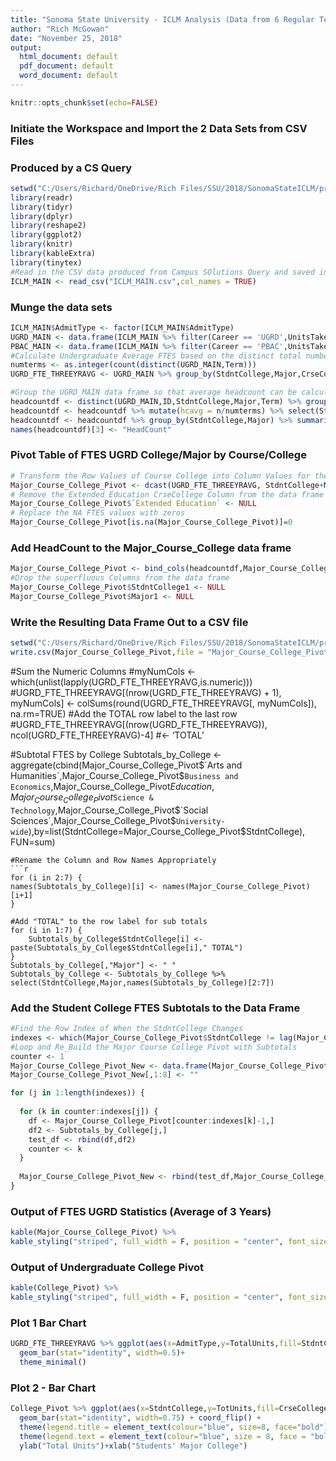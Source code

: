 ```yaml
---
title: "Sonoma State University - ICLM Analysis (Data from 6 Regular Terms)"
author: "Rich McGowan"
date: "November 25, 2018"
output:
  html_document: default
  pdf_document: default
  word_document: default
---
```

```r
knitr::opts_chunk$set(echo=FALSE)
```
###  Initiate the Workspace and Import the 2 Data Sets from CSV Files
###  Produced by a CS Query
```r
setwd("C:/Users/Richard/OneDrive/Rich Files/SSU/2018/SonomaStateICLM/project")
library(readr)
library(tidyr)
library(dplyr)
library(reshape2)
library(ggplot2)
library(knitr)
library(kableExtra)
library(tinytex)
#Read in the CSV data produced from Campus SOlutions Query and saved in local folder
ICLM_MAIN <- read_csv("ICLM_MAIN.csv",col_names = TRUE)
```
###  Munge the data sets
```r
ICLM_MAIN$AdmitType <- factor(ICLM_MAIN$AdmitType)
UGRD_MAIN <- data.frame(ICLM_MAIN %>% filter(Career == 'UGRD',UnitsTakenPrgrss > 0))
PBAC_MAIN <- data.frame(ICLM_MAIN %>% filter(Career == 'PBAC',UnitsTakenPrgrss > 0))
#Calculate Undergraduate Average FTES based on the distinct total number of terms in the data frame (e.g. summing the Units Taken Profgress dividing by 15 then dividing by 7 regular terms-Fall 2015 thru Fall 2018-gives a 3 year average)
numterms <- as.integer(count(distinct(UGRD_MAIN,Term)))
UGRD_FTE_THREEYRAVG <- UGRD_MAIN %>% group_by(StdntCollege,Major,CrseCollege) %>% summarize(FTES= round(sum(UnitsTakenPrgrss)/15)/numterms)

#Group the UGRD_MAIN data frame so that average headcount can be calculated
headcountdf <- distinct(UGRD_MAIN,ID,StdntCollege,Major,Term) %>% group_by(StdntCollege,Major) %>% count(ID)
headcountdf <- headcountdf %>% mutate(hcavg = n/numterms) %>% select(StdntCollege,Major,hcavg)
headcountdf <- headcountdf %>% group_by(StdntCollege,Major) %>% summarize(sum(hcavg))
names(headcountdf)[3] <- "HeadCount"
```
###  Pivot Table of FTES UGRD College/Major by Course/College
```r
# Transform the Row Values of Course College into Column Values for the Data Frame (using the dcast function)
Major_Course_College_Pivot <- dcast(UGRD_FTE_THREEYRAVG, StdntCollege+Major~CrseCollege)
# Remove the Extended Education CrseCollege Column from the data frame
Major_Course_College_Pivot$`Extended Education` <- NULL
# Replace the NA FTES values with zeros
Major_Course_College_Pivot[is.na(Major_Course_College_Pivot)]=0

```
### Add HeadCount to the Major_Course_College data frame
```r
Major_Course_College_Pivot <- bind_cols(headcountdf,Major_Course_College_Pivot) 
#Drop the superfluous Columns from the data frame
Major_Course_College_Pivot$StdntCollege1 <- NULL
Major_Course_College_Pivot$Major1 <- NULL

```

### Write the Resulting Data Frame Out to a CSV file
```r
setwd("C:/Users/Richard/OneDrive/Rich Files/SSU/2018/SonomaStateICLM/project")
write.csv(Major_Course_College_Pivot,file = "Major_Course_College_Pivot.csv")
```



#Sum the Numeric Columns
#myNumCols <- which(unlist(lapply(UGRD_FTE_THREEYRAVG,is.numeric)))
#UGRD_FTE_THREEYRAVG[(nrow(UGRD_FTE_THREEYRAVG) + 1), myNumCols] <- colSums(round(UGRD_FTE_THREEYRAVG[, myNumCols]), na.rm=TRUE)
#Add the TOTAL row label to the last row
#UGRD_FTE_THREEYRAVG[(nrow(UGRD_FTE_THREEYRAVG)), ncol(UGRD_FTE_THREEYRAVG)-4] #<- 'TOTAL'

#Subtotal FTES by College
Subtotals_by_College <- aggregate(cbind(Major_Course_College_Pivot$`Arts and Humanities`,Major_Course_College_Pivot$`Business and Economics`,Major_Course_College_Pivot$Education,Major_Course_College_Pivot$`Science & Technology`,Major_Course_College_Pivot$`Social Sciences`,Major_Course_College_Pivot$`University-wide`),by=list(StdntCollege=Major_Course_College_Pivot$StdntCollege), FUN=sum)
```
#Rename the Column and Row Names Appropriately
```r
for (i in 2:7) {
names(Subtotals_by_College)[i] <- names(Major_Course_College_Pivot)[i+1]
}

#Add "TOTAL" to the row label for sub totals
for (i in 1:7) {
    Subtotals_by_College$StdntCollege[i] <-      paste(Subtotals_by_College$StdntCollege[i]," TOTAL")
}
Subtotals_by_College[,"Major"] <- " "
Subtotals_by_College <- Subtotals_by_College %>% select(StdntCollege,Major,names(Subtotals_by_College)[2:7])

```

###  Add the Student College FTES Subtotals to the Data Frame
```r
#Find the Row Index of When the StdntCollege Changes
indexes <- which(Major_Course_College_Pivot$StdntCollege != lag(Major_Course_College_Pivot$StdntCollege))
#Loop and Re_Build the Major Course College Pivot with Subtotals
counter <- 1
Major_Course_College_Pivot_New <- data.frame(Major_Course_College_Pivot)
Major_Course_College_Pivot_New[,1:8] <- ""

for (j in 1:length(indexes)) {
  
  for (k in counter:indexes[j]) {
    df <- Major_Course_College_Pivot[counter:indexes[k]-1,]
    df2 <- Subtotals_by_College[j,]
    test_df <- rbind(df,df2)
    counter <- k
  }
  
  Major_Course_College_Pivot_New <- rbind(test_df,Major_Course_College_Pivot_New)
}


```

###  Output of FTES UGRD Statistics (Average of 3 Years)
```r
kable(Major_Course_College_Pivot) %>% 
kable_styling("striped", full_width = F, position = "center", font_size = 10)

```
###  Output of Undergraduate College Pivot
```r
kable(College_Pivot) %>% 
kable_styling("striped", full_width = F, position = "center", font_size = 10)
```
###  Plot 1 Bar Chart
```r
UGRD_FTE_THREEYRAVG %>% ggplot(aes(x=AdmitType,y=TotalUnits,fill=StdntCollege))+
  geom_bar(stat="identity", width=0.5)+
  theme_minimal()
```
### Plot 2 - Bar Chart
```r
College_Pivot %>% ggplot(aes(x=StdntCollege,y=TotUnits,fill=CrseCollege)) +
  geom_bar(stat="identity", width=0.75) + coord_flip() +
  theme(legend.title = element_text(colour="blue", size=8, face="bold"))+
  theme(legend.text = element_text(colour="blue", size = 8, face = "bold"))+
  ylab("Total Units")+xlab("Students' Major College")
```

